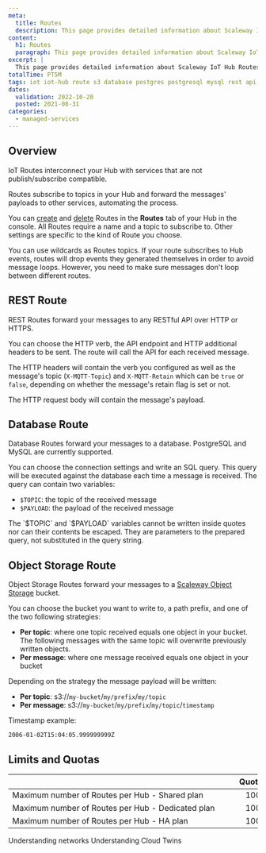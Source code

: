 ```yaml
---
meta:
  title: Routes
  description: This page provides detailed information about Scaleway IoT Hub Routes.
content:
  h1: Routes
  paragraph: This page provides detailed information about Scaleway IoT Hub Routes.
excerpt: |
  This page provides detailed information about Scaleway IoT Hub Routes.
totalTime: PT5M
tags: iot iot-hub route s3 database postgres postgresql mysql rest api inference
dates:
  validation: 2022-10-20
  posted: 2021-08-31
categories:
  - managed-services
---
```


## Overview

IoT Routes interconnect your Hub with services that are not publish/subscribe compatible.

Routes subscribe to topics in your Hub and forward the messages' payloads to other services, automating the process.

You can [create](/managed-services/iot-hub/how-to/create-route) and [delete](/managed-services/iot-hub/how-to/delete-route) Routes in the **Routes** tab of your Hub in the console. All Routes require a name and a topic to subscribe to. Other settings are specific to the kind of Route you choose.

<Message type="tip">
  You can use wildcards as Routes topics.
</Message>

<Message type="important">
  If your route subscribes to Hub events, routes will drop events they generated themselves in order to avoid message loops. However, you need to make sure messages don't loop between different routes.
</Message>

## REST Route

REST Routes forward your messages to any RESTful API over HTTP or HTTPS.

You can choose the HTTP verb, the API endpoint and HTTP additional headers to be sent. The route will call the API for each received message.

The HTTP headers will contain the verb you configured as well as the message's topic (`X-MQTT-Topic`) and `X-MQTT-Retain` which can be `true` or `false`, depending on whether the message's retain flag is set or not.

The HTTP request body will contain the message's payload.

## Database Route

Database Routes forward your messages to a database. PostgreSQL and MySQL are currently supported.

You can choose the connection settings and write an SQL query. This query will be executed against the database each time a message is received. The query can contain two variables:

- `$TOPIC`: the topic of the received message
- `$PAYLOAD`: the payload of the received message

<Message type="note">
  The `$TOPIC` and `$PAYLOAD` variables cannot be written inside quotes nor can their contents be escaped. They are parameters to the prepared query, not substituted in the query string.
</Message>

## Object Storage Route

Object Storage Routes forward your messages to a [Scaleway Object Storage](/storage/object/quickstart/) bucket.

You can choose the bucket you want to write to, a path prefix, and one of the two following strategies:

- **Per topic**: where one topic received equals one object in your bucket. The following messages with the same topic will overwrite previously written objects.
- **Per message**: where one message received equals one object in your bucket

Depending on the strategy the message payload will be written:

- **Per topic**: s3://`my-bucket`/`my/prefix`/`my/topic`
- **Per message**: s3://`my-bucket`/`my/prefix`/`my/topic`/`timestamp`

Timestamp example: 

```
2006-01-02T15:04:05.999999999Z
```

## Limits and Quotas

| &nbsp;&nbsp;&nbsp;&nbsp;&nbsp;&nbsp;&nbsp;&nbsp;&nbsp;&nbsp;&nbsp;&nbsp;&nbsp;&nbsp;&nbsp;&nbsp;&nbsp;&nbsp;&nbsp;&nbsp;&nbsp;&nbsp;&nbsp;&nbsp;&nbsp;&nbsp;&nbsp;&nbsp;&nbsp;&nbsp;&nbsp;&nbsp;&nbsp;&nbsp;&nbsp;&nbsp;&nbsp;&nbsp;&nbsp;&nbsp;&nbsp;&nbsp;&nbsp;&nbsp;&nbsp;&nbsp;&nbsp;&nbsp;&nbsp;&nbsp;&nbsp;&nbsp;&nbsp;&nbsp;&nbsp;&nbsp;&nbsp;&nbsp;&nbsp;&nbsp;&nbsp;&nbsp;&nbsp;&nbsp;&nbsp;&nbsp;&nbsp;&nbsp;&nbsp;&nbsp;&nbsp;&nbsp;&nbsp;&nbsp;&nbsp;&nbsp;&nbsp;&nbsp;&nbsp;&nbsp;&nbsp;&nbsp;&nbsp;&nbsp;&nbsp;&nbsp;&nbsp;&nbsp;&nbsp;&nbsp;&nbsp;&nbsp;&nbsp;&nbsp;&nbsp;&nbsp;&nbsp;&nbsp;&nbsp;&nbsp;&nbsp;&nbsp;&nbsp; | Quotas | Limits |
|:----------------------------------------|:------:|:------:|
| Maximum number of Routes per Hub - Shared plan    | 100 |  |
| Maximum number of Routes per Hub - Dedicated plan | 100 |  |
| Maximum number of Routes per Hub - HA plan        | 100 |  |


<Navigation title="See Also">
  <PreviousButton to="/managed-services/iot-hub/reference-content/networks/">Understanding networks</PreviousButton>
  <NextButton to="/managed-services/iot-hub/reference-content/twins/">Understanding Cloud Twins</NextButton>
</Navigation>
